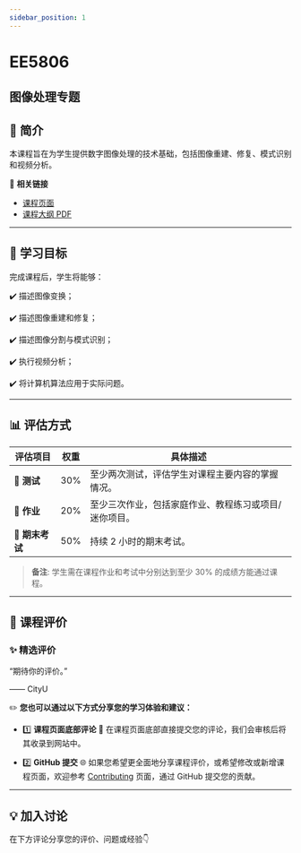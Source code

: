 ```yaml
---
sidebar_position: 1
---
```


# EE5806
## 图像处理专题

## **📘 简介**
本课程旨在为学生提供数字图像处理的技术基础，包括图像重建、修复、模式识别和视频分析。

🔗 **相关链接**
- [课程页面](https://www.cityu.edu.hk/catalogue/pg/202425/course/EE5806.htm)
- [课程大纲 PDF](https://www.cityu.edu.hk/catalogue/pg/202425/course/EE5806.pdf)

---

## **🎯 学习目标**

完成课程后，学生将能够：

✔️ 描述图像变换；

✔️ 描述图像重建和修复；

✔️ 描述图像分割与模式识别；

✔️ 执行视频分析；

✔️ 将计算机算法应用于实际问题。

---

## **📊 评估方式**

| **评估项目**          | **权重** | **具体描述**                                                                                       |
|----------------------|---------|---------------------------------------------------------------------------------------------------|
| **📝 测试**          | 30%     | 至少两次测试，评估学生对课程主要内容的掌握情况。                                                  |
| **📂 作业**          | 20%     | 至少三次作业，包括家庭作业、教程练习或项目/迷你项目。                                            |
| **📝 期末考试**      | 50%     | 持续 2 小时的期末考试。                                                                            |

> **备注**: 学生需在课程作业和考试中分别达到至少 30% 的成绩方能通过课程。

---

## **💬 课程评价**

### ✨ **精选评价**
<div className={commentStyles.commentBox}>
    <p className={commentStyles.commentText}>
        “期待你的评价。”
    </p>
    <p className={commentStyles.commentAuthor}>—— CityU</p>
</div>

✏️ **您也可以通过以下方式分享您的学习体验和建议：**

- 1️⃣ **课程页面底部评论**
💬 在课程页面底部直接提交您的评论，我们会审核后将其收录到网站中。

- 2️⃣ **GitHub 提交**
🌐 如果您希望更全面地分享课程评价，或希望修改或新增课程页面，欢迎参考 [Contributing](https://penjc.github.io/CityU/contributing) 页面，通过 GitHub 提交您的贡献。

---

## **💡 加入讨论**

在下方评论分享您的评价、问题或经验👇
<Utterances />
